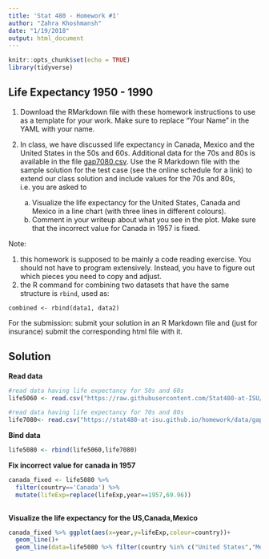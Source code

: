```yaml
---
title: 'Stat 480 - Homework #1'
author: "Zahra Khoshmansh"
date: "1/19/2018"
output: html_document
---
```


```r
knitr::opts_chunk$set(echo = TRUE)
library(tidyverse)
```

## Life Expectancy 1950 - 1990

1. Download the RMarkdown file with these homework instructions to use as a template for your work. Make sure to replace "Your Name" in the YAML with your name.

2. In class, we have discussed life expectancy in Canada, Mexico and the United States in the 50s and 60s. Additional data for the 70s and 80s is available in the file <a href="">gap7080.csv</a>. Use the R Markdown file with the sample solution for the test case (see the online schedule for a link) to extend our class solution and include values for the 70s and 80s, i.e. you are asked to
    a. Visualize the life expectancy for the United States, Canada and Mexico in a line chart (with three lines in different colours).
    b. Comment in your writeup about what you see in the plot. Make sure that the incorrect value for Canada in 1957 is fixed.

Note: 

1. this homework is supposed to be mainly a code reading exercise. You should not have to program extensively. Instead, you have to figure out which pieces you need to copy and adjust. 
2. the R command for combining two datasets that have the same structure is `rbind`, used as:

```
combined <- rbind(data1, data2)
```

For the submission: submit your solution in an R Markdown file and (just for insurance) submit the corresponding html file with it. 


## Solution

**Read data**
```r
#read data having life expectancy for 50s and 60s
life5060 <- read.csv("https://raw.githubusercontent.com/Stat480-at-ISU/materials/master/01_collaborative-environment/data/gapminder-5060.csv")

#read data having life expectancy for 70s and 80s
life7080<- read.csv("https://stat480-at-isu.github.io/homework/data/gap7080.csv")


```

**Bind data **

```r
life5080 <- rbind(life5060,life7080)

```


**Fix incorrect value for canada in 1957**

```r
canada_fixed <- life5080 %>% 
  filter(country=='Canada') %>% 
  mutate(lifeExp=replace(lifeExp,year==1957,69.96))
  
```

**Visualize the life expectancy for the US,Canada,Mexico**

```r
canada_fixed %>% ggplot(aes(x=year,y=lifeExp,colour=country))+
  geom_line()+
  geom_line(data=life5080 %>% filter(country %in% c("United States","Mexico") ))
  
```



